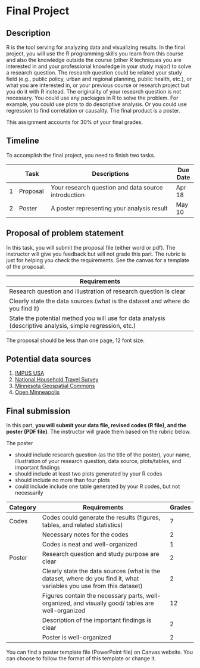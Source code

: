 
# Final Project

## Description
R is the tool serving for analyzing data and visualizing results. In the final project, you will use the R programming skills you learn from this course and also the knowledge outside the course (other R techniques you are interested in and your professional knowledge in your study major) to solve a research question. The research question could be related your study field (e.g., public policy, urban and regional planning, public health, etc.), or what you are interested in, or your previous course or research project but you do it with R instead. The originality of your research question is not necessary. You could use any packages in R to solve the problem. For example, you could use plots to do descriptive analysis. Or you could use regression to find correlation or causality. The final product is a poster.

This assignment accounts for 30% of your final grades.

## Timeline

To accomplish the final project, you need to finish two tasks.

|   | Task          | Descriptions                                             | Due Date |
|:-:|---------------|----------------------------------------------------------|----------|
| 1 | Proposal      | Your research question and data source introduction      | Apr 18   |
| 2 | Poster        | A poster representing your analysis result               | May 10   |


## Proposal of problem statement

In this task, you will submit the proposal file (either word or pdf). The instructor will give you feedback but will not grade this part. The rubric is just for helping you check the requirements. See the canvas for a template of the proposal.

| Requirements                                                                                                              |
|---------------------------------------------------------------------------------------------------------------------------|
| Research question and illustration of research question is clear                                                          |
| Clearly state the data sources (what is the dataset and where do you find it)                                             |
| State the potential method you will use for data analysis (descriptive analysis, simple regression, etc.)                 |

The proposal should be less than one page, 12 font size.

## Potential data sources

1. [IMPUS USA](https://usa.ipums.org/usa/)  
2. [National Household Travel Survey](https://nhts.ornl.gov/)
3. [Minnesota Geospatial Commons](https://gisdata.mn.gov/)
4. [Open Minneapolis](https://opendata.minneapolismn.gov/)

## Final submission

In this part, **you will submit your data file, revised codes (R file), and the poster (PDF file)**. The instructor will grade them based on the rubric below.

The poster  

* should include research question (as the title of the poster), your name, illustration of your research question, data source, plots/tables, and important findings
* should include at least two plots generated by your R codes
* should include no more than four plots
* could include include one table generated by your R codes, but not necessarily

| Category | Requirements                                                                                                                  | Grades |
|----------|-------------------------------------------------------------------------------------------------------------------------------|--------|
| Codes    | Codes could generate the results (figures, tables, and related statistics)                                                    | 7      |
|          | Necessary notes for the codes                                                                                                 | 2      |
|          | Codes is neat and well-organized                                                                                              | 1      |
| Poster   | Research question and study purpose are clear                                                                                 | 2      |
|          | Clearly state the data sources (what is the dataset, where do you find it, what variables you use from this dataset)          | 2      |
|          | Figures contain the necessary parts, well-organized, and visually good/ tables are well-organized                             | 12     |
|          | Description of the important findings is clear                                                                                | 2      |
|          | Poster is well-organized                                                                                                      | 2      |

You can find a poster template file (PowerPoint file) on Canvas website. You can choose to follow the format of this template or change it.


